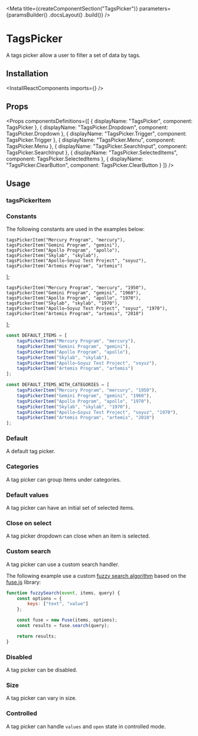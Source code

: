 
<Meta
    title={createComponentSection("TagsPicker")}
    parameters={paramsBuilder()
        .docsLayout(<ReactComponentsLayout sourcePath="/packages/react-components/src/tags-picker/src" />)
        .build()}
/>

# TagsPicker

A tags picker allow a user to filter a set of data by tags.

## Installation

<InstallReactComponents imports={<Imports />} />

## Props

<Props
    componentsDefinitions={[
        { displayName: "TagsPicker", component: TagsPicker },
        { displayName: "TagsPicker.Dropdown", component: TagsPicker.Dropdown },
        { displayName: "TagsPicker.Trigger", component: TagsPicker.Trigger },
        { displayName: "TagsPicker.Menu", component: TagsPicker.Menu },
        { displayName: "TagsPicker.SearchInput", component: TagsPicker.SearchInput },
        { displayName: "TagsPicker.SelectedItems", component: TagsPicker.SelectedItems },
        { displayName: "TagsPicker.ClearButton", component: TagsPicker.ClearButton }
    ]}
/>

## Usage

### tagsPickerItem

<TagsPickerItemUsage />

### Constants

The following constants are used in the examples below:

    tagsPickerItem("Mercury Program", "mercury"),
    tagsPickerItem("Gemini Program", "gemini"),
    tagsPickerItem("Apollo Program", "apollo"),
    tagsPickerItem("Skylab", "skylab"),
    tagsPickerItem("Apollo–Soyuz Test Project", "soyuz"),
    tagsPickerItem("Artemis Program", "artemis")
];

    tagsPickerItem("Mercury Program", "mercury", "1950"),
    tagsPickerItem("Gemini Program", "gemini", "1960"),
    tagsPickerItem("Apollo Program", "apollo", "1970"),
    tagsPickerItem("Skylab", "skylab", "1970"),
    tagsPickerItem("Apollo–Soyuz Test Project", "soyuz", "1970"),
    tagsPickerItem("Artemis Program", "artemis", "2010")
];

```js
const DEFAULT_ITEMS = [
    tagsPickerItem("Mercury Program", "mercury"),
    tagsPickerItem("Gemini Program", "gemini"),
    tagsPickerItem("Apollo Program", "apollo"),
    tagsPickerItem("Skylab", "skylab"),
    tagsPickerItem("Apollo–Soyuz Test Project", "soyuz"),
    tagsPickerItem("Artemis Program", "artemis")
];

const DEFAULT_ITEMS_WITH_CATEGORIES = [
    tagsPickerItem("Mercury Program", "mercury", "1950"),
    tagsPickerItem("Gemini Program", "gemini", "1960"),
    tagsPickerItem("Apollo Program", "apollo", "1970"),
    tagsPickerItem("Skylab", "skylab", "1970"),
    tagsPickerItem("Apollo–Soyuz Test Project", "soyuz", "1970"),
    tagsPickerItem("Artemis Program", "artemis", "2010")
];
```

### Default

A default tag picker.

<Preview>
    <Story name="default">
        <TagsPicker
            items={DEFAULT_ITEMS}
            onValuesChange={logValuesChanged}
        />
    </Story>
</Preview>

### Categories

A tag picker can group items under categories.

<Preview>
    <Story name="categories">
        <TagsPicker
            items={DEFAULT_ITEMS_WITH_CATEGORIES}
            onValuesChange={logValuesChanged}
        />
    </Story>
</Preview>

### Default values

A tag picker can have an initial set of selected items.

<Preview>
    <Story name="default values">
        <TagsPicker
            defaultValues={["gemini", "skylab"]}
            items={DEFAULT_ITEMS}
            onValuesChange={logValuesChanged}
        />
    </Story>
</Preview>

### Close on select

A tag picker dropdown can close when an item is selected.

<Preview>
    <Story name="close on select">
        <TagsPicker
            closeOnSelect
            items={DEFAULT_ITEMS}
            onValuesChange={logValuesChanged}
        />
    </Story>
</Preview>

### Custom search

A tag picker can use a custom search handler.

The following example use a custom [fuzzy search algorithm](https://en.wikipedia.org/wiki/Approximate_string_matching) based on the [fuse.js](https://fusejs.io/) library:

```javascript
function fuzzySearch(event, items, query) {
    const options = {
        keys: ["text", "value"]
    };

    const fuse = new Fuse(items, options);
    const results = fuse.search(query);

    return results;
}
```

<Preview>
    <Story name="custom search">
        <TagsPicker
            onSearch={fuzzySearch}
            items={DEFAULT_ITEMS}
            onValuesChange={logValuesChanged}
        />
    </Story>
</Preview>

### Disabled

A tag picker can be disabled.

<Preview>
    <Story name="disabled">
        <TagsPicker
            disabled
            items={DEFAULT_ITEMS}
            defaultValues={["gemini", "skylab"]}
            onValuesChange={logValuesChanged}
        />
    </Story>
</Preview>

### Size

A tag picker can vary in size.

<Preview>
    <Story name="size">
        <div className="flex items-end items-space-between">
            <div className="flex-auto">
                <TagsPicker
                    size="sm"
                    items={DEFAULT_ITEMS_WITH_CATEGORIES}
                    defaultValues={["gemini"]}
                    onValuesChange={logValuesChanged}
                />
            </div>
            <div className="flex-auto">
                <TagsPicker
                    items={DEFAULT_ITEMS_WITH_CATEGORIES}
                    defaultValues={["gemini"]}
                    onValuesChange={logValuesChanged}
                />
            </div>
            <div className="flex-auto">
                <TagsPicker
                    size="lg"
                    items={DEFAULT_ITEMS_WITH_CATEGORIES}
                    defaultValues={["gemini"]}
                    onValuesChange={logValuesChanged}
                />
            </div>
        </div>
    </Story>
</Preview>

### Controlled

A tag picker can handle `values` and `open` state in controlled mode.

<FilePreview filePath="/tags-picker/stories/controlled-tags-picker">
    <ControlledTagsPicker
        items={DEFAULT_ITEMS}
        values={["skylab", "gemini"]}
        onValuesChange={logValuesChanged}
    />
</FilePreview>

